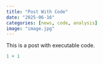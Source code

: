 ```yaml
---
title: "Post With Code"
date: "2025-06-16"
categories: [news, code, analysis]
image: "image.jpg"
---
```


This is a post with executable code.

```r
1 + 1
```
